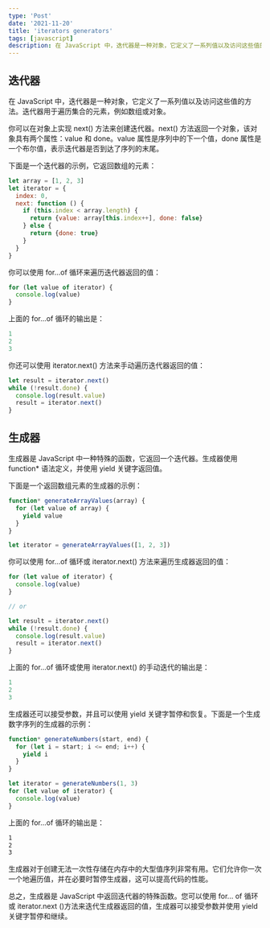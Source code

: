 ```yaml
---
type: 'Post'
date: '2021-11-20'
title: 'iterators generators'
tags: [javascript]
description: 在 JavaScript 中，迭代器是一种对象，它定义了一系列值以及访问这些值的方法。迭代器用于遍历集合的元素，例如数组或对象。
---
```


## 迭代器

在 JavaScript 中，迭代器是一种对象，它定义了一系列值以及访问这些值的方法。迭代器用于遍历集合的元素，例如数组或对象。

你可以在对象上实现 next() 方法来创建迭代器。next() 方法返回一个对象，该对象具有两个属性：value 和 done。value 属性是序列中的下一个值，done 属性是一个布尔值，表示迭代器是否到达了序列的末尾。

下面是一个迭代器的示例，它返回数组的元素：

```js
let array = [1, 2, 3]
let iterator = {
  index: 0,
  next: function () {
    if (this.index < array.length) {
      return {value: array[this.index++], done: false}
    } else {
      return {done: true}
    }
  }
}
```

你可以使用 for...of 循环来遍历迭代器返回的值：

```js
for (let value of iterator) {
  console.log(value)
}
```

上面的 for...of 循环的输出是：

```js
1
2
3
```

你还可以使用 iterator.next() 方法来手动遍历迭代器返回的值：

```js
let result = iterator.next()
while (!result.done) {
  console.log(result.value)
  result = iterator.next()
}
```

## 生成器

生成器是 JavaScript 中一种特殊的函数，它返回一个迭代器。生成器使用 function\* 语法定义，并使用 yield 关键字返回值。

下面是一个返回数组元素的生成器的示例：

```js
function* generateArrayValues(array) {
  for (let value of array) {
    yield value
  }
}

let iterator = generateArrayValues([1, 2, 3])
```

你可以使用 for...of 循环或 iterator.next() 方法来遍历生成器返回的值：

```js
for (let value of iterator) {
  console.log(value)
}

// or

let result = iterator.next()
while (!result.done) {
  console.log(result.value)
  result = iterator.next()
}
```

上面的 for...of 循环或使用 iterator.next() 的手动迭代的输出是：

```js
1
2
3
```

生成器还可以接受参数，并且可以使用 yield 关键字暂停和恢复。下面是一个生成数字序列的生成器的示例：

```js
function* generateNumbers(start, end) {
  for (let i = start; i <= end; i++) {
    yield i
  }
}

let iterator = generateNumbers(1, 3)
for (let value of iterator) {
  console.log(value)
}
```

上面的 for...of 循环的输出是：

```bash
1
2
3

```

生成器对于创建无法一次性存储在内存中的大型值序列非常有用。它们允许你一次一个地遍历值，并在必要时暂停生成器，这可以提高代码的性能。

总之，生成器是 JavaScript 中返回迭代器的特殊函数。您可以使用 for... of 循环或 iterator.next ()方法来迭代生成器返回的值，生成器可以接受参数并使用 yield 关键字暂停和继续。
